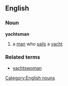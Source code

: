 ==English==
===Noun===
'''yachtsman'''
#a [[man]] who [[sail]]s a [[yacht]]
===Related terms===
*[[yachtswoman]]
[[Category:English nouns]]